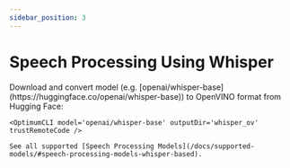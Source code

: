 ```yaml
---
sidebar_position: 3
---
```


# Speech Processing Using Whisper

<ConvertModelSection>
    Download and convert model (e.g. [openai/whisper-base](https://huggingface.co/openai/whisper-base)) to OpenVINO format from Hugging Face:

    <OptimumCLI model='openai/whisper-base' outputDir='whisper_ov' trustRemoteCode />

    See all supported [Speech Processing Models](/docs/supported-models/#speech-processing-models-whisper-based).
</ConvertModelSection>

<RunModelSection />

<UsageOptionsSection />
